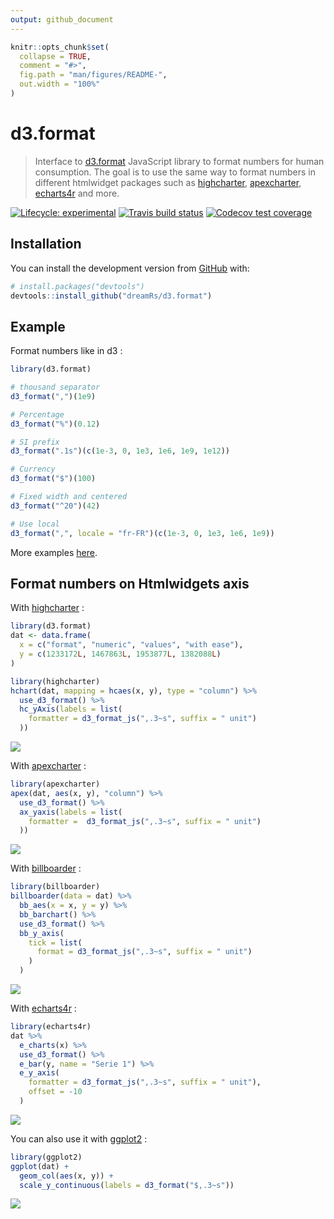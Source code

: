 ```yaml
---
output: github_document
---
```


<!-- README.md is generated from README.Rmd. Please edit that file -->

```r
knitr::opts_chunk$set(
  collapse = TRUE,
  comment = "#>",
  fig.path = "man/figures/README-",
  out.width = "100%"
)
```

# d3.format

> Interface to [d3.format](https://github.com/d3/d3-format) JavaScript library to format numbers for human consumption. The goal is to use the same way to format numbers in different htmlwidget packages such as [highcharter](https://github.com/jbkunst/highcharter), [apexcharter](https://github.com/dreamRs/apexcharter), [echarts4r](https://echarts4r.john-coene.com/) and more.

<!-- badges: start -->
[![Lifecycle: experimental](https://img.shields.io/badge/lifecycle-experimental-orange.svg)](https://www.tidyverse.org/lifecycle/#experimental)
[![Travis build status](https://travis-ci.org/dreamRs/d3.format.svg?branch=master)](https://travis-ci.org/dreamRs/d3.format)
[![Codecov test coverage](https://codecov.io/gh/dreamRs/d3.format/branch/master/graph/badge.svg)](https://codecov.io/gh/dreamRs/d3.format?branch=master)
<!-- badges: end -->


## Installation

You can install the development version from [GitHub](https://github.com/) with:

``` r
# install.packages("devtools")
devtools::install_github("dreamRs/d3.format")
```


## Example

Format numbers like in d3 :

```r
library(d3.format)

# thousand separator
d3_format(",")(1e9)

# Percentage
d3_format("%")(0.12)

# SI prefix
d3_format(".1s")(c(1e-3, 0, 1e3, 1e6, 1e9, 1e12))

# Currency
d3_format("$")(100)

# Fixed width and centered
d3_format("^20")(42)

# Use local
d3_format(",", locale = "fr-FR")(c(1e-3, 0, 1e3, 1e6, 1e9))
```


More examples [here](https://observablehq.com/@d3/d3-format).


## Format numbers on Htmlwidgets axis


With [highcharter](https://github.com/jbkunst/highcharter) :

```r
library(d3.format)
dat <- data.frame(
  x = c("format", "numeric", "values", "with ease"),
  y = c(1233172L, 1467863L, 1953877L, 1382088L)
)

library(highcharter)
hchart(dat, mapping = hcaes(x, y), type = "column") %>%
  use_d3_format() %>%
  hc_yAxis(labels = list(
    formatter = d3_format_js(",.3~s", suffix = " unit")
  ))

```

![](man/figures/highcharter.png)

With [apexcharter](https://dreamrs.github.io/apexcharter/index.html) :

```r
library(apexcharter)
apex(dat, aes(x, y), "column") %>%
  use_d3_format() %>%
  ax_yaxis(labels = list(
    formatter =  d3_format_js(",.3~s", suffix = " unit")
  ))
```

![](man/figures/apexcharter.png)

With [billboarder](https://dreamrs.github.io/billboarder/index.html) :

```r
library(billboarder)
billboarder(data = dat) %>%
  bb_aes(x = x, y = y) %>%
  bb_barchart() %>%
  use_d3_format() %>%
  bb_y_axis(
    tick = list(
      format = d3_format_js(",.3~s", suffix = " unit")
    )
  )
```

![](man/figures/billboarder.png)

With [echarts4r](https://echarts4r.john-coene.com/) :

```r
library(echarts4r)
dat %>%
  e_charts(x) %>%
  use_d3_format() %>%
  e_bar(y, name = "Serie 1") %>%
  e_y_axis(
    formatter = d3_format_js(",.3~s", suffix = " unit"),
    offset = -10
  )
```

![](man/figures/echarts4r.png)



You can also use it with [ggplot2](https://ggplot2.tidyverse.org/) :

```r
library(ggplot2)
ggplot(dat) + 
  geom_col(aes(x, y)) + 
  scale_y_continuous(labels = d3_format("$,.3~s"))
```

![](man/figures/ggplot2.png)















